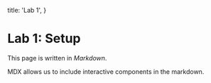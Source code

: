 
  title: 'Lab 1',
}

# Lab 1: Setup

This page is written in _Markdown_.

MDX allows us to include interactive components in the markdown. <Counter/>
